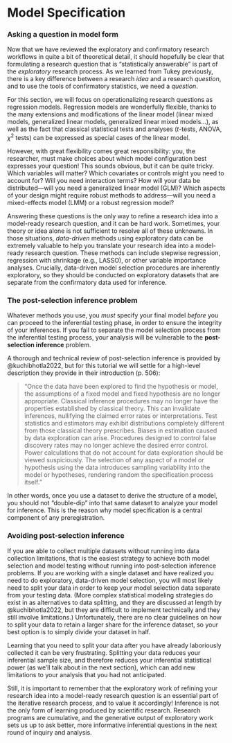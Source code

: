 # Model Specification {#sec-model_spec}

### Asking a question in model form

Now that we have reviewed the exploratory and confirmatory research workflows in quite a bit of theoretical detail, it should hopefully be clear that formulating a research question that is "statistically answerable" is part of the *exploratory* research process. As we learned from Tukey previously, there is a key difference between a research *idea* and a research *question*, and to use the tools of confirmatory statistics, we need a *question*.

For this section, we will focus on operationalizing research questions as regression models. Regression models are wonderfully flexible, thanks to the many extensions and modifications of the linear model (linear mixed models, generalized linear models, generalized linear mixed models...), as well as the fact that classical statistical tests and analyses (*t*-tests, ANOVA, $\chi^2$ tests) can be expressed as special cases of the linear model.

However, with great flexibility comes great responsibility: you, the researcher, must make choices about which model configuration best expresses your question! This sounds obvious, but it can be quite tricky. Which variables will matter? Which covariates or controls might you need to account for? Will you need interaction terms? How will your data be distributed---will you need a generalized linear model (GLM)? Which aspects of your design might require robust methods to address---will you need a mixed-effects model (LMM) or a robust regression model?

Answering these questions is the only way to refine a research idea into a model-ready research question, and it can be hard work. Sometimes, your theory or idea alone is not sufficient to resolve all of these unknowns. In those situations, *data-driven* methods using exploratory data can be extremely valuable to help you translate your research idea into a model-ready research question. These methods can include stepwise regression, regression with shrinkage (e.g., LASSO), or other variable importance analyses. Crucially, data-driven model selection procedures are inherently exploratory, so they should be conducted on exploratory datasets that are separate from the confirmatory data used for inference.

### The post-selection inference problem

Whatever methods you use, you *must* specify your final model *before* you can proceed to the inferential testing phase, in order to ensure the integrity of your inferences. If you fail to separate the model selection process from the inferential testing process, your analysis will be vulnerable to the **post-selection inference** problem.

A thorough and technical review of post-selection inference is provided by @kuchibhotla2022, but for this tutorial we will settle for a high-level description they provide in their introduction (p. 506):

> "Once the data have been explored to find the hypothesis or model, the assumptions of a fixed model and fixed hypothesis are no longer appropriate. Classical inference procedures may no longer have the properties established by classical theory. This can invalidate inferences, nullifying the claimed error rates or interpretations. Test statistics and estimators may exhibit distributions completely different from those classical theory prescribes. Biases in estimation caused by data exploration can arise. Procedures designed to control false discovery rates may no longer achieve the desired error control. Power calculations that do not account for data exploration should be viewed suspiciously. The selection of any aspect of a model or hypothesis using the data introduces sampling variability into the model or hypotheses, rendering random the specification process itself."

In other words, once you use a dataset to derive the structure of a model, you should not "double-dip" into that same dataset to analyze your model for inference. This is the reason why model specification is a central component of any preregistration.

### Avoiding post-selection inference

If you are able to collect multiple datasets without running into data collection limitations, that is the easiest strategy to achieve both model selection and model testing without running into post-selection inference problems. If you are working with a single dataset and have realized you need to do exploratory, data-driven model selection, you will most likely need to split your data in order to keep your model selection data separate from your testing data. (More complex statistical modeling strategies do exist in as alternatives to data splitting, and they are discussed at length by @kuchibhotla2022, but they are difficult to implement technically and they still involve limitations.) Unfortunately, there are no clear guidelines on how to split your data to retain a larger share for the inference dataset, so your best option is to simply divide your dataset in half.

Learning that you need to split your data after you have already laboriously collected it can be very frustrating. Splitting your data reduces your inferential sample size, and therefore reduces your inferential statistical power (as we'll talk about in the next section), which can add new limitations to your analysis that you had not anticipated.

Still, it is important to remember that the exploratory work of refining your research idea into a model-ready research question is an essential part of the iterative research process, and to value it accordingly! Inference is not the only form of learning produced by scientific research. Research programs are cumulative, and the generative output of exploratory work sets us up to ask better, more informative inferential questions in the next round of inquiry and analysis.